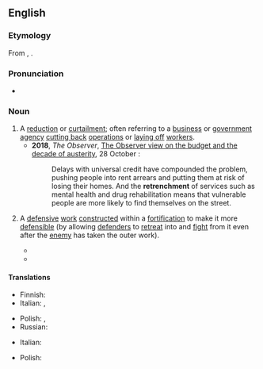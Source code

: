 ==English==
{{wikipedia}}

===Etymology===
From {{etyl|fr|en}} {{m|fr|retranchement}}, {{etyl|fro|en}} {{m|fro|retrenchemant}}.

===Pronunciation===
* {{IPA|/ɹɪˈtɹentʃ.mənt/|lang=en}}

===Noun===
{{en-noun|~}}

# A [[reduction]] or [[curtailment]]; often referring to a [[business]] or [[government]] [[agency]] [[cut back|cutting back]] [[operation]]s or [[lay off|laying off]] [[workers]].
#* '''2018''', ''The Observer'', [https://www.theguardian.com/commentisfree/2018/oct/28/the-observer-view-on-the-budget-and-the-decade-of-austerity The Observer view on the budget and the decade of austerity], 28 October :
#*:  Delays with universal credit have compounded the problem, pushing people into rent arrears and putting them at risk of losing their homes. And the '''retrenchment''' of services such as mental health and drug rehabilitation means that vulnerable people are more likely to find themselves on the street.
# {{lb|en|military|dated}} A [[defensive]] [[work#Noun|work]] [[construct#Verb|constructed]] within a [[fortification]] to make it more [[defensible]] (by allowing [[defender]]s to [[retreat#Verb|retreat]] into and [[fight#Verb|fight]] from it even after the [[enemy]] has taken the outer work).
#* {{quote-book|author=H[enry] Curzon|authorlink=Henry Curzon|chapter=Of Fortification|title=The Universal Library: Or, Compleat Summary of Science. Containing above Sixty Select Treatises. In Two Volumes. [...]|location=London|publisher=Printed for George Sawbridge, at the Three Flower-de-Lys in [[w:Little Britain, London|Little Britain]]|year=1712|volume=II|page=243|pageurl=https://books.google.com/books?id=5iFCAAAAcAAJ&pg=PA243|oclc=642343210|passage=The ''Half-Moon'' is a Work always raiſed before the Baſtion's Point, being ſo named from the Lowneſs of its Gorges Cavity, &c. and is to ſecure the Two Faces of the Baſtion; but when the Faces have but a weak Defence from the ''Ravelin'', theſe Works are ſoon made uſeleſs or ruined, and give the Beſieged an opportunity of Lodgment, and may ſerve for Batteries and Flanks againſt the oppoſing Baſtions; however they may be retrenched by Traverſes, yet they will not fail to attack entirely in the Face, or where you have your laſt '''Retrenchment''', alſo that called the Counterguard runs the like Hazard.}}
#* {{quote-book|author=John Muller [''i.e.'', {{w|John Müller}}]|chapter=Part II. Of the Defence.|title=The Attack and Defence of Fortify’d Places. In Three Parts. [...]|location=London|publisher=Printed for J. Millan, near [[w:Charing Cross|Charing-Cross]]|year=1747|page=186|pageurl=https://books.google.com/books?id=xyoAI2OsExoC&pg=PA186|oclc=990827509|passage=[I]f there is one '''Retrenchment''' in a Work, it is generally thought ſufficient; but it happens much oftener than there is none at all; ſo that one might be apt to think, a Defence like that we have been explaining is only chimerical, if the Sieges of ''Vienna'' and ''Candy'', both by the ''Turks'', were not inſtances of the contrary, where there was hardly an inch of Ground either within or without thoſe two Towns, as far as the Extremities of the Glacis, and even beyond them, but what was retrenched and [[countermine]]d.}}

====Translations====
{{trans-top|reduction or curtailment}}
* Finnish: {{t+|fi|leikkaus}}
* Italian: {{t+|it|riduzione|f}}, {{t+|it|taglio|m}}
{{trans-mid}}
* Polish: {{t+|pl|oszczędność|f}}, {{t+|pl|redukcja|f}}
* Russian: {{t+|ru|сокраще́ние|n}}
{{trans-bottom}}

{{trans-top|defensive work}}
* Italian: {{t+|it|trincea|f}}
{{trans-mid}}
* Polish: {{t|pl|oszańcowanie|n}}
{{trans-bottom}}